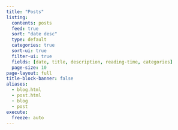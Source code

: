```yaml
---
title: "Posts"
listing:
  contents: posts
  feed: true
  sort: "date desc"
  type: default
  categories: true
  sort-ui: true
  filter-ui: true
  fields: [date, title, description, reading-time, categories]
  page-size: 10
page-layout: full
title-block-banner: false
aliases:
  - blog.html
  - post.html
  - blog
  - post
execute:
  freeze: auto
---
```

